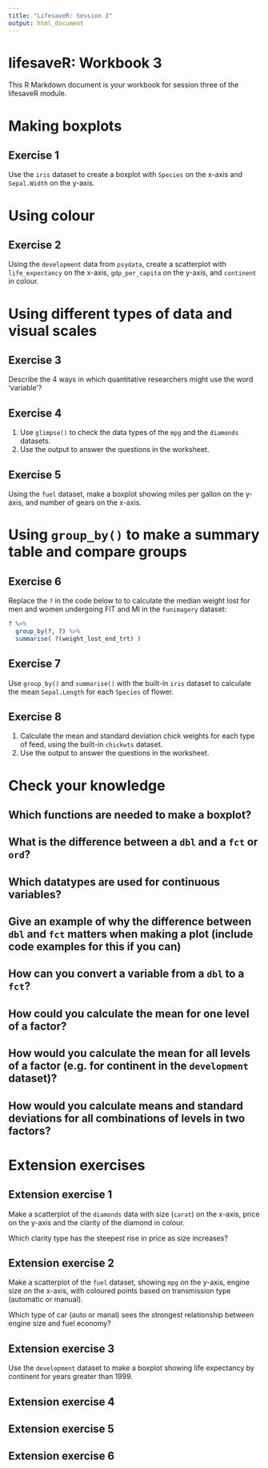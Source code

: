 ```yaml
---
title: "LifesaveR: Session 3"
output: html_document
---
```


# lifesaveR: Workbook 3

This R Markdown document is your workbook for session three of the lifesaveR module.

# Making boxplots

## Exercise 1

Use the `iris` dataset to create a boxplot with `Species` on the x-axis and `Sepal.Width` on the y-axis.

# Using colour

## Exercise 2

Using the `development` data from `psydata`, create a scatterplot with `life_expectancy` on the x-axis, `gdp_per_capita`
on the y-axis, and `continent` in colour.

# Using different types of data and visual scales

## Exercise 3

Describe the 4 ways in which quantitative researchers might use the word 'variable'?

## Exercise 4

1. Use `glimpse()` to check the data types of the `mpg` and the `diamonds` datasets.
2. Use the output to answer the questions in the worksheet.

## Exercise 5

Using the `fuel` dataset, make a boxplot showing miles per gallon on the y-axis, and number of gears on the x-axis.

# Using `group_by()` to make a summary table and compare groups

## Exercise 6

Replace the `?` in the code below to to calculate the median weight lost for men and women undergoing FIT and MI in the
`funimagery` dataset:

```r
? %>%
  group_by(?, ?) %>%
  summarise( ?(weight_lost_end_trt) )
```

## Exercise 7

Use `group_by()` and `summarise()` with the built-in `iris` dataset to calculate the mean `Sepal.Length` for each
`Species` of flower.

## Exercise 8

1. Calculate the mean and standard deviation chick weights for each type of feed, using the built-in `chickwts` dataset.
1. Use the output to answer the questions in the worksheet.

# Check your knowledge

## Which functions are needed to make a boxplot?

## What is the difference between a `dbl` and a `fct` or `ord`?

## Which datatypes are used for continuous variables?

## Give an example of why the difference between `dbl` and `fct` matters when making a plot (include code examples for this if you can)

## How can you convert a variable from a `dbl` to a `fct`?

## How could you calculate the mean for one level of a factor?

## How would you calculate the mean for all levels of a factor (e.g. for continent in the `development` dataset)?

## How would you calculate means and standard deviations for all combinations of levels in two factors?

# Extension exercises

## Extension exercise 1

Make a scatterplot of the `diamonds` data with size (`carat`) on the x-axis, price on the y-axis and the clarity of the diamond in colour.

Which clarity type has the steepest rise in price as size increases?

## Extension exercise 2

Make a scatterplot of the `fuel` dataset, showing `mpg` on the y-axis, engine size on the x-axis, with coloured points based on transmission type (automatic or manual).

Which type of car (auto or manal) sees the strongest relationship between engine size and fuel economy?

## Extension exercise 3

Use the `development` dataset to make a boxplot showing life expectancy by continent for years greater than 1999.

## Extension exercise 4

## Extension exercise 5

## Extension exercise 6